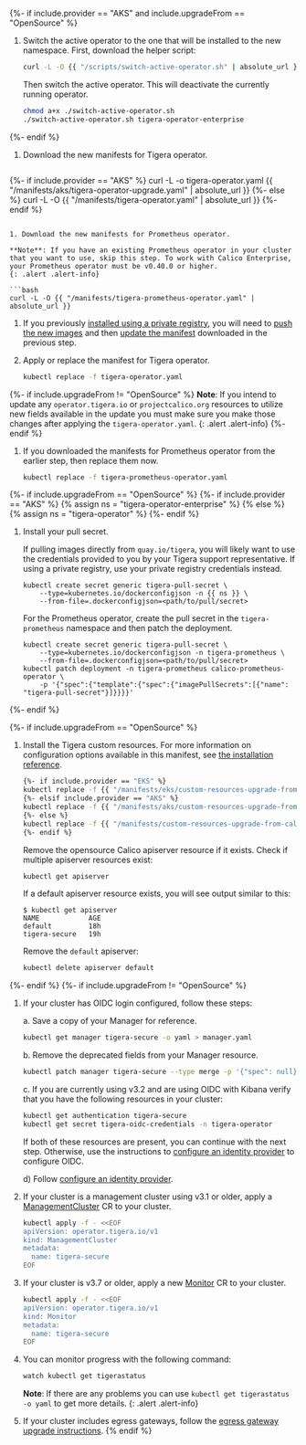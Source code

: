 {%- if include.provider == "AKS" and include.upgradeFrom == "OpenSource" %}
1. Switch the active operator to the one that will be installed to the new namespace.
   First, download the helper script:
   ```bash
   curl -L -O {{ "/scripts/switch-active-operator.sh" | absolute_url }}
   ```

   Then switch the active operator. This will deactivate the currently running operator.
   ```bash
   chmod a+x ./switch-active-operator.sh
   ./switch-active-operator.sh tigera-operator-enterprise
   ```
{%- endif %}

1. Download the new manifests for Tigera operator.
   ```bash
{%- if include.provider == "AKS" %}
   curl -L -o tigera-operator.yaml {{ "/manifests/aks/tigera-operator-upgrade.yaml" | absolute_url }}
{%- else %}
   curl -L -O {{ "/manifests/tigera-operator.yaml" | absolute_url }}
{%- endif %}
   ```

1. Download the new manifests for Prometheus operator.

   **Note**: If you have an existing Prometheus operator in your cluster that you want to use, skip this step. To work with Calico Enterprise, your Prometheus operator must be v0.40.0 or higher.
   {: .alert .alert-info}

   ```bash
   curl -L -O {{ "/manifests/tigera-prometheus-operator.yaml" | absolute_url }}
   ```

1. If you previously [installed using a private registry]({{site.baseurl}}/getting-started/private-registry), you will need to
   [push the new images]({{site.baseurl}}/getting-started/private-registry/private-registry-regular#push-calico-enterprise-images-to-your-private-registry)
   and then [update the manifest]({{site.baseurl}}/getting-started/private-registry/private-registry-regular#run-the-operator-using-images-from-your-private-registry)
   downloaded in the previous step.

1. Apply or replace the manifest for Tigera operator.
   ```bash
   kubectl replace -f tigera-operator.yaml
   ```

{%- if include.upgradeFrom != "OpenSource" %}
   **Note**: If you intend to update any `operator.tigera.io` or `projectcalico.org` resources to utilize new fields available in the update you must make sure you make those changes after applying the `tigera-operator.yaml`.
   {: .alert .alert-info}
{%- endif %}


1. If you downloaded the manifests for Prometheus operator from the earlier step, then replace them now.
   ```bash
   kubectl replace -f tigera-prometheus-operator.yaml
   ```

{%- if include.upgradeFrom == "OpenSource" %}
{%- if include.provider == "AKS" %}
  {% assign ns = "tigera-operator-enterprise" %}
{% else %}
  {% assign ns = "tigera-operator" %}
{%- endif %}

1. Install your pull secret.

   If pulling images directly from `quay.io/tigera`, you will likely want to use the credentials provided to you by your Tigera support representative. If using a private registry, use your private registry credentials instead.

   ```
   kubectl create secret generic tigera-pull-secret \
       --type=kubernetes.io/dockerconfigjson -n {{ ns }} \
       --from-file=.dockerconfigjson=<path/to/pull/secret>
   ```

   For the Prometheus operator, create the pull secret in the `tigera-prometheus` namespace and then patch the deployment.

   ```
   kubectl create secret generic tigera-pull-secret \
       --type=kubernetes.io/dockerconfigjson -n tigera-prometheus \
       --from-file=.dockerconfigjson=<path/to/pull/secret>
   kubectl patch deployment -n tigera-prometheus calico-prometheus-operator \
       -p '{"spec":{"template":{"spec":{"imagePullSecrets":[{"name": "tigera-pull-secret"}]}}}}'
   ```

{%- endif %}

{%- if include.upgradeFrom == "OpenSource" %}

1. Install the Tigera custom resources. For more information on configuration options available in this manifest, see [the installation reference]({{site.baseurl}}/reference/installation/api).
   ```bash
   {%- if include.provider == "EKS" %}
   kubectl replace -f {{ "/manifests/eks/custom-resources-upgrade-from-calico.yaml" | absolute_url }}
   {%- elsif include.provider == "AKS" %}
   kubectl replace -f {{ "/manifests/aks/custom-resources-upgrade-from-calico.yaml" | absolute_url }}
   {%- else %}
   kubectl replace -f {{ "/manifests/custom-resources-upgrade-from-calico.yaml" | absolute_url }}
   {%- endif %}
   ```

   Remove the opensource Calico apiserver resource if it exists.
   Check if multiple apiserver resources exist:
   ```bash
   kubectl get apiserver
   ```

   If a default apiserver resource exists, you will see output similar to this:
   ```
   $ kubectl get apiserver
   NAME            AGE
   default         18h
   tigera-secure   19h
   ```

   Remove the `default` apiserver:
   ```bash
   kubectl delete apiserver default
   ```

{%- endif %}
{%- if include.upgradeFrom != "OpenSource" %}

1. If your cluster has OIDC login configured, follow these steps:

   a.  Save a copy of your Manager for reference.
   ```bash
   kubectl get manager tigera-secure -o yaml > manager.yaml
   ```

   b.  Remove the deprecated fields from your Manager resource.
   ```bash
   kubectl patch manager tigera-secure --type merge -p '{"spec": null}'
   ```

   c.  If you are currently using v3.2 and are using OIDC with Kibana verify that you have the following resources in your cluster:
   ```bash
   kubectl get authentication tigera-secure
   kubectl get secret tigera-oidc-credentials -n tigera-operator
   ```
   If both of these resources are present, you can continue with the next step. Otherwise, use the instructions to [configure an identity provider]({{site.baseurl}}/getting-started/cnx/configure-identity-provider) to configure OIDC.

   d) Follow [configure an identity provider]({{site.baseurl}}/getting-started/cnx/configure-identity-provider).

1. If your cluster is a management cluster using v3.1 or older, apply a [ManagementCluster]({{site.baseurl}}/reference/installation/api#operator.tigera.io/v1.ManagementCluster)
   CR to your cluster.
   ```bash
   kubectl apply -f - <<EOF
   apiVersion: operator.tigera.io/v1
   kind: ManagementCluster
   metadata:
     name: tigera-secure
   EOF
   ```

1. If your cluster is v3.7 or older, apply a new [Monitor]({{site.baseurl}}/reference/installation/api#operator.tigera.io/v1.Monitor)
   CR to your cluster.

   ```bash
   kubectl apply -f - <<EOF
   apiVersion: operator.tigera.io/v1
   kind: Monitor
   metadata:
     name: tigera-secure
   EOF
   ```

1. You can monitor progress with the following command:
   ```bash
   watch kubectl get tigerastatus
   ```

    **Note**: If there are any problems you can use `kubectl get tigerastatus -o yaml` to get more details.
    {: .alert .alert-info}

1. If your cluster includes egress gateways, follow the [egress gateway upgrade instructions]({{site.baseurl}}/networking/egress/egress-gateway-on-prem#upgrading-egress-gateways).
{% endif %}
